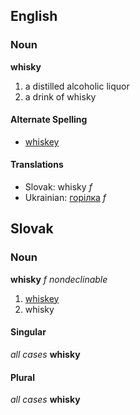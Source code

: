 == English ==
=== Noun ===
'''whisky'''
# a distilled alcoholic liquor
# a drink of whisky
==== Alternate Spelling ====
* [[whiskey]]
==== Translations ====
*Slovak: whisky ''f''
*Ukrainian: [[горілка]] ''f''

== Slovak ==
=== Noun ===
'''whisky''' ''f nondeclinable''
# [[whiskey]]
# whisky
==== Singular ====
''all cases'' '''whisky'''
==== Plural ====
''all cases'' '''whisky'''